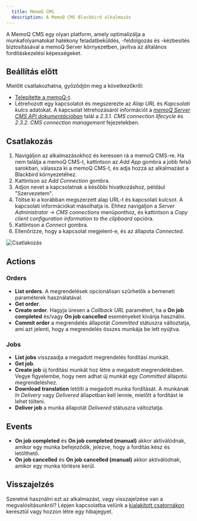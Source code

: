 ```yaml
---
  title: MemoQ CMS
  description: A MemoQ CMS Blackbird alkalmazás
---
```


<LinkCard title="Megtekintés a Githubon" target="_blank" href="https://github.com/bb-io/MemoQCMS" icon="github" />

A MemoQ CMS egy olyan platform, amely optimalizálja a munkafolyamatokat hatékony feladatbeküldés, -feldolgozás és -kézbesítés biztosításával a memoQ Server környezetben, javítva az általános fordításkezelési képességeket.

## Beállítás előtt

Mielőtt csatlakozhatna, győződjön meg a következőkről:

- [Telepítette a memoQ-t](https://www.memoq.com/downloads).
- Létrehozott egy kapcsolatot és megszerezte az _Alap URL_ és _Kapcsolati kulcs_ adatokat. A kapcsolat létrehozásáról információt a [_memoQ Server CMS API dokumentációban_](https://docs.memoq.com/current/api-docs/cmsapi/CMS%20Gateway%20REST%20API%20v2.00.pdf?_gl=1*nqna0h*_ga*ODg3NDQ5Njc0LjE3MDExNjIwMjY.*_ga_HHK0YX9VVW*MTcwMTI0MzUxMS4zLjAuMTcwMTI0MzUxMS4wLjAuMA..*_ga_TVK7MSKW78*MTcwMTI0MzUxMS4zLjAuMTcwMTI0MzUyMC4wLjAuMA..*_gcl_au*MTM3Njk1OTc2NC4xNzAxMTYyMDI1#page=13&zoom=100,90,94) talál a _2.3.1. CMS connection lifecycle_ és _2.3.2. CMS connection management_ fejezetekben.

## Csatlakozás

1. Navigáljon az alkalmazásokhoz és keressen rá a memoQ CMS-re. Ha nem találja a memoQ CMS-t, kattintson az _Add App_ gombra a jobb felső sarokban, válassza ki a memoQ CMS-t, és adja hozzá az alkalmazást a Blackbird környezetéhez.
2. Kattintson az _Add Connection_ gombra.
3. Adjon nevet a kapcsolatnak a későbbi hivatkozáshoz, például "Szervezetem".
4. Töltse ki a korábban megszerzett alap URL-t és kapcsolati kulcsot. A kapcsolati információkat másolhatja is. Ehhez navigáljon a _Server Administrator_ -> _CMS connections_ menüponthoz, és kattintson a _Copy client configuration information to the clipboard_ opcióra.
5. Kattintson a _Connect_ gombra.
6. Ellenőrizze, hogy a kapcsolat megjelent-e, és az állapota _Connected_.

![Csatlakozás](https://raw.githubusercontent.com/bb-io/MemoQCMS/main/image/connecting.png)

## Actions

### Orders

- **List orders**. A megrendelések opcionálisan szűrhetők a bemeneti paraméterek használatával.
- **Get order**.
- **Create order**. Hagyja üresen a _Callback URL_ paramétert, ha a **On job completed** és/vagy **On job cancelled** eseményeket kívánja használni.
- **Commit order** a megrendelés állapotát _Committed_ státuszra változtatja, ami azt jelenti, hogy a megrendelés összes munkája be lett nyújtva.

### Jobs

- **List jobs** visszaadja a megadott megrendelés fordítási munkáit.
- **Get job**.
- **Create job** új fordítási munkát hoz létre a megadott megrendelésben. Vegye figyelembe, hogy nem adhat új munkát egy _Committed_ állapotú megrendeléshez.
- **Download translation** letölti a megadott munka fordítását. A munkának _In Delivery_ vagy _Delivered_ állapotban kell lennie, mielőtt a fordítást le lehet tölteni.
- **Deliver job** a munka állapotát _Delivered_ státuszra változtatja.

## Events

- **On job completed** és **On job completed (manual)** akkor aktiválódnak, amikor egy munka befejeződik, jelezve, hogy a fordítás kész és letölthető.
- **On job cancelled** és **On job cancelled (manual)** akkor aktiválódnak, amikor egy munka törlésre kerül.

## Visszajelzés

Szeretné használni ezt az alkalmazást, vagy visszajelzése van a megvalósításunkról? Lépjen kapcsolatba velünk a [kialakított csatornákon](https://www.blackbird.io/) keresztül vagy hozzon létre egy hibajegyet.